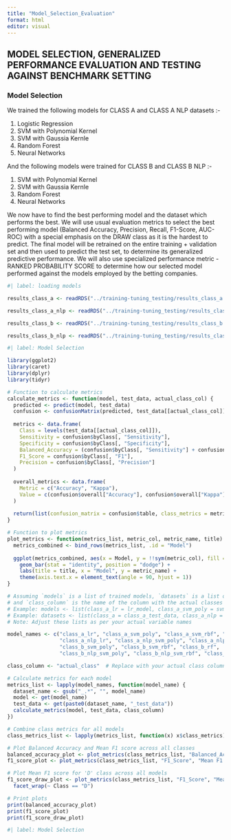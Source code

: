 ```yaml
---
title: "Model_Selection_Evaluation"
format: html
editor: visual
---
```


## MODEL SELECTION, GENERALIZED PERFORMANCE EVALUATION AND TESTING AGAINST BENCHMARK SETTING {.smaller}

### Model Selection

We trained the following models for CLASS A and CLASS A NLP datasets :-

1.  Logistic Regression
2.  SVM with Polynomial Kernel
3.  SVM with Gaussia Kernle
4.  Random Forest
5.  Neural Networks

And the following models were trained for CLASS B and CLASS B NLP :-

1.  SVM with Polynomial Kernel
2.  SVM with Gaussia Kernle
3.  Random Forest
4.  Neural Networks

We now have to find the best performing model and the dataset which performs the best. We will use usual evaluation metrics to select the best performing model (Balanced Accuracy, Precision, Recall, F1-Score, AUC-ROC) with a special emphasis on the DRAW class as it is the hardest to predict. The final model will be retrained on the entire training + validation set and then used to predict the test set, to determine its generalized predictive performance. We will also use specialized performance metric - RANKED PROBABILITY SCORE to determine how our selected model performed against the models employed by the betting companies.

```r
#| label: loading models

results_class_a <- readRDS("../training-tuning_testing/results_class_a.rds")

results_class_a_nlp <- readRDS("../training-tuning_testing/results_class_a_nlp.rds")

results_class_b <- readRDS("../training-tuning_testing/results_class_b.rds")

results_class_b_nlp <- readRDS("../training-tuning_testing/results_class_b_nlp.rds")

```

```r
#| label: Model Selection

library(ggplot2)
library(caret)
library(dplyr)
library(tidyr)

# Function to calculate metrics
calculate_metrics <- function(model, test_data, actual_class_col) {
  predicted <- predict(model, test_data)
  confusion <- confusionMatrix(predicted, test_data[[actual_class_col]])
  
  metrics <- data.frame(
    Class = levels(test_data[[actual_class_col]]),
    Sensitivity = confusion$byClass[, "Sensitivity"],
    Specificity = confusion$byClass[, "Specificity"],
    Balanced_Accuracy = (confusion$byClass[, "Sensitivity"] + confusion$byClass[, "Specificity"]) / 2,
    F1_Score = confusion$byClass[, "F1"],
    Precision = confusion$byClass[, "Precision"]
  )
  
  overall_metrics <- data.frame(
    Metric = c("Accuracy", "Kappa"),
    Value = c(confusion$overall["Accuracy"], confusion$overall["Kappa"])
  )
  
  return(list(confusion_matrix = confusion$table, class_metrics = metrics, overall_metrics = overall_metrics))
}

# Function to plot metrics
plot_metrics <- function(metrics_list, metric_col, metric_name, title) {
  metrics_combined <- bind_rows(metrics_list, .id = "Model")
  
  ggplot(metrics_combined, aes(x = Model, y = !!sym(metric_col), fill = Class)) +
    geom_bar(stat = "identity", position = "dodge") +
    labs(title = title, x = "Model", y = metric_name) +
    theme(axis.text.x = element_text(angle = 90, hjust = 1))
}

# Assuming `models` is a list of trained models, `datasets` is a list of test datasets
# and `class_column` is the name of the column with the actual classes in each test dataset
# Example: models <- list(class_a_lr = lr_model, class_a_svm_poly = svm_poly_model, ...)
# Example: datasets <- list(class_a = class_a_test_data, class_a_nlp = class_a_nlp_test_data, ...)
# Note: Adjust these lists as per your actual variable names

model_names <- c("class_a_lr", "class_a_svm_poly", "class_a_svm_rbf", "class_a_rf", "class_a_nn",
                 "class_a_nlp_lr", "class_a_nlp_svm_poly", "class_a_nlp_svm_rbf", "class_a_nlp_rf", "class_a_nlp_nn",
                 "class_b_svm_poly", "class_b_svm_rbf", "class_b_rf",
                 "class_b_nlp_svm_poly", "class_b_nlp_svm_rbf", "class_b_nlp_rf")

class_column <- "actual_class"  # Replace with your actual class column name

# Calculate metrics for each model
metrics_list <- lapply(model_names, function(model_name) {
  dataset_name <- gsub("_.*", "", model_name)
  model <- get(model_name)
  test_data <- get(paste0(dataset_name, "_test_data"))
  calculate_metrics(model, test_data, class_column)
})

# Combine class metrics for all models
class_metrics_list <- lapply(metrics_list, function(x) x$class_metrics)

# Plot Balanced Accuracy and Mean F1 score across all classes
balanced_accuracy_plot <- plot_metrics(class_metrics_list, "Balanced_Accuracy", "Balanced Accuracy", "Balanced Accuracy Across All Models")
f1_score_plot <- plot_metrics(class_metrics_list, "F1_Score", "Mean F1 Score", "Mean F1 Score Across All Models")

# Plot Mean F1 score for 'D' class across all models
f1_score_draw_plot <- plot_metrics(class_metrics_list, "F1_Score", "Mean F1 Score", "Mean F1 Score for 'D' Class Across All Models") +
  facet_wrap(~ Class == "D")

# Print plots
print(balanced_accuracy_plot)
print(f1_score_plot)
print(f1_score_draw_plot)


```

```r
#| label: Model Selection



```
